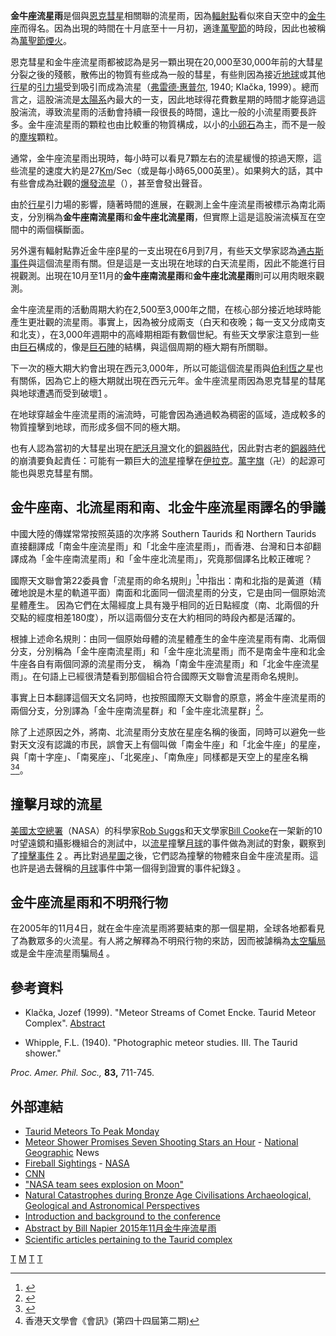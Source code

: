 '''金牛座流星雨'''是個與[[恩克彗星|恩克彗星]]相關聯的流星雨，因為[[輻射點|輻射點]]看似來自天空中的[[金牛座|金牛座]]而得名。因為出現的時間在十月底至十一月初，適逢[[萬聖節|萬聖節]]的時段，因此也被稱為[[萬聖節煙火|萬聖節煙火]]。

恩克彗星和金牛座流星雨都被認為是另一顆出現在20,000至30,000年前的大彗星分裂之後的殘骸，散佈出的物質有些成為一般的彗星，有些則因為接近[[地球|地球]]或其他[[行星|行星]]的[[引力場|引力場]]受到吸引而成為流星（[[弗雷德·惠普尔|弗雷德·惠普尔]], 1940; Klačka, 1999）。總而言之，這股湍流是[[太陽系|太陽系]]內最大的一支，因此地球得花費數星期的時間才能穿過這股湍流，導致流星雨的活動會持續一段很長的時間，遠比一般的小流星雨要長許多。金牛座流星雨的顆粒也由比較重的物質構成，以小的[[小卵石|小卵石]]為主，而不是一般的[[塵埃|塵埃]]顆粒。

通常，金牛座流星雨出現時，每小時可以看見7顆左右的流星緩慢的掠過天際，這些流星的速度大約是27[[公里|Km]]/Sec（或是每小時65,000英里）。如果夠大的話，其中有些會成為壯觀的[[爆發流星|爆發流星]]（{{lang|en| bolide}}），甚至會發出聲音。 

由於[[行星|行星]]引力場的影響，隨著時間的進展，在觀測上金牛座流星雨被標示為南北兩支，分別稱為'''金牛座南流星雨'''和'''金牛座北流星雨'''，但實際上這是這股湍流橫亙在空間中的兩個橫斷面。

另外還有輻射點靠近金牛座β星的一支出現在6月到7月，有些天文學家認為[[通古斯事件|通古斯事件]]與這個流星雨有關。但是這是一支出現在地球的白天流星雨，因此不能進行目視觀測。出現在10月至11月的'''金牛座南流星雨'''和'''金牛座北流星雨'''則可以用肉眼來觀測。

金牛座流星雨的活動周期大約在2,500至3,000年之間，在核心部分接近地球時能產生更壯觀的流星雨。事實上，因為被分成兩支（白天和夜晚；每一支又分成南支和北支），在3,000年週期中的高峰期相距有數個世紀。有些天文學家注意到一些由[[巨石|巨石]]構成的，像是[[巨石陣|巨石陣]]的結構，與這個周期的極大期有所關聯。

下一次的極大期大約會出現在西元3,000年，所以可能這個流星雨與[[伯利恆之星|伯利恆之星]]也有關係，因為它上的極大期就出現在西元元年。金牛座流星雨因為恩克彗星的彗尾與地球遭遇而受到破壞[https://web.archive.org/web/20070927011645/http://www.susqu.edu/news/releases/01-02/star.htm] 。

在地球穿越金牛座流星雨的湍流時，可能會因為通過較為稠密的區域，造成較多的物質撞擊到地球，而形成多個不同的極大期。

也有人認為當初的大彗星出現在[[肥沃月灣|肥沃月灣]]文化的[[銅器時代|銅器時代]]，因此對古老的[[銅器時代|銅器時代]]的崩潰要負起責任：可能有一顆巨大的[[流星|流星]]撞擊在[[伊拉克|伊拉克]]。[[萬字旗|萬字旗]]（卍）的起源可能也與恩克彗星有關。

== 金牛座南、北流星雨和南、北金牛座流星雨譯名的爭議 ==
中國大陸的傳媒常常按照英語的次序將 Southern Taurids 和 Northern Taurids 直接翻譯成「南金牛座流星雨」和「北金牛座流星雨」，而香港、台灣和日本卻翻譯成為「金牛座南流星雨」和「金牛座北流星雨」，究竟那個譯名比較正確呢？

國際天文聯會第22委員會「流星雨的命名規則」<ref>{{Cite web |url=http://meteor.asu.cas.cz/IAU/shower_rules.html |title=Commission 22: Nomenclature rules for meteor showers |accessdate=2018-02-28 |archive-date=2013-08-11 |archive-url=https://web.archive.org/web/20130811035229/http://meteor.asu.cas.cz/IAU/shower_rules.html |dead-url=no }}</ref>中指出：南和北指的是黃道（精確地說是木星的軌道平面）南面和北面同一個流星雨的分支，它是由同一個原始流星體產生。 因為它們在太陽經度上具有幾乎相同的近日點經度（南、北兩個的升交點的經度相差180度），所以這兩個分支在大約相同的時段內都是活躍的。

根據上述命名規則：由同一個原始母體的流星體產生的金牛座流星雨有南、北兩個分支，分別稱為「金牛座南流星雨」和「金牛座北流星雨」而不是南金牛座和北金牛座各自有兩個同源的流星雨分支， 稱為「南金牛座流星雨」和「北金牛座流星雨」。在句語上已經很清楚看到那個組合符合國際天文聯會流星雨命名規則。

事實上日本翻譯這個天文名詞時，也按照國際天文聯會的原意，將金牛座流星雨的兩個分支，分別譯為「金牛座南流星群」和「金牛座北流星群」<ref>{{Cite web |url=http://www.nao.ac.jp/new-info/meteor/table-iau.html |title=国立天文台 流星群の和名一覧（IAU番号順） |accessdate=2018-03-03 |archive-date=2018-03-04 |archive-url=https://web.archive.org/web/20180304055123/https://www.nao.ac.jp/new-info/meteor/table-iau.html |dead-url=no }}</ref>。

除了上述原因之外，將南、北流星雨分支放在星座名稱的後面，同時可以避免一些對天文沒有認識的市民，誤會天上有個叫做「南金牛座」和「北金牛座」的星座，與「南十字座」、「南冕座」、「北冕座」、「南魚座」同樣都是天空上的星座名稱<ref>{{Cite web |url=http://forum.hkas.org.hk/thread-9180-1-1.html |title=香港天文學會討論區《掩星組文件》流星雨中文譯名準則 |accessdate=2018-03-03 |archive-date=2018-10-10 |archive-url=https://web.archive.org/web/20181010024640/http://forum.hkas.org.hk/thread-9180-1-1.html |dead-url=no }}</ref><ref>香港天文學會《會訊》(第四十四屆第二期)</ref>。

== 撞擊月球的流星 ==
[[美國太空總署|美國太空總署]]（NASA）的科學家[[Rob_Suggs|Rob Suggs]]和天文學家[[Bill_Cooke|Bill Cooke]]在一架新的10吋望遠鏡和攝影機組合的測試中，以[[流星|流星]]撞擊[[月球|月球]]的事件做為測試的對象，觀察到了[[撞擊事件|撞擊事件]] [http://news.bbc.co.uk/1/hi/sci/tech/4570730.stm] {{Wayback|url=http://news.bbc.co.uk/1/hi/sci/tech/4570730.stm |date=20061216212059 }}。再比對過[[星圖|星圖]]之後，它們認為撞擊的物體來自金牛座流星雨。這也許是過去聲稱的[[月球|月球]]事件中第一個得到證實的事件紀錄[http://neo.jpl.nasa.gov/news/news118.html] {{Wayback|url=http://neo.jpl.nasa.gov/news/news118.html |date=20080506105938 }}。

== 金牛座流星雨和不明飛行物 ==
在2005年的11月4日，就在金牛座流星雨將要結束的那一個星期，全球各地都看見了為數眾多的火流星。有人將之解釋為不明飛行物的來訪，因而被謔稱為[[太空騙局|太空騙局]]或是金牛座流星雨騙局[http://www.cnn.com/2005/WORLD/europe/11/04/germany.ufo.reut/index.html] {{Wayback|url=http://www.cnn.com/2005/WORLD/europe/11/04/germany.ufo.reut/index.html |date=20051125213124 }} 。

== 參考資料 ==
* Klačka, Jozef (1999). "Meteor Streams of Comet Encke. Taurid Meteor Complex". [http://arxiv.org/abs/astro-ph/9910045 Abstract] {{Wayback|url=http://arxiv.org/abs/astro-ph/9910045 |date=20160701065548 }}

* Whipple, F.L. (1940). "Photographic meteor studies. III. The Taurid shower."
''Proc. Amer. Phil. Soc.,'' '''83,''' 711-745.

== 外部連結 ==
* [https://web.archive.org/web/20071110000103/http://starrymirror.com/tauridsnov5.htm Taurid Meteors To Peak Monday]
* [http://news.nationalgeographic.com/news/2003/11/1107_031107_taurids.html Meteor Shower Promises Seven Shooting Stars an Hour] {{Wayback|url=http://news.nationalgeographic.com/news/2003/11/1107_031107_taurids.html |date=20080709023006 }} - [[National_Geographic|National Geographic]] News
* [https://web.archive.org/web/20060627142813/http://science.nasa.gov/headlines/y2005/03nov_taurids.htm?list37415 Fireball Sightings] - [[National_Aeronautics_and_Space_Administration|NASA]]
* [http://www.cnn.com/2005/WORLD/europe/11/04/germany.ufo.reut/index.html CNN] {{Wayback|url=http://www.cnn.com/2005/WORLD/europe/11/04/germany.ufo.reut/index.html |date=20051125213124 }}
* [http://news.bbc.co.uk/1/hi/sci/tech/4570730.stm  "NASA team sees explosion on Moon"] {{Wayback|url=http://news.bbc.co.uk/1/hi/sci/tech/4570730.stm |date=20061216212059 }}
* [https://web.archive.org/web/20071116135805/http://www.knowledge.co.uk/sis/cambconf.htm Natural Catastrophes during Bronze Age Civilisations Archaeological, Geological and Astronomical Perspectives]
* [https://web.archive.org/web/20071117061133/http://www.knowledge.co.uk/sis/cambproc.htm#intro Introduction and background to the conference]
* [https://web.archive.org/web/20071117061031/http://www.knowledge.co.uk/sis/abstract/napier.htm Abstract by Bill Napier 2015年11月金牛座流星雨]
* [https://web.archive.org/web/20060214094933/http://abob.libs.uga.edu/bobk/taurid.html Scientific articles pertaining to the Taurid complex]

{{流星雨}}

[[Category:流星雨|T]]
[[Category:金牛座|M]]
[[Category:10月份的活動|T]]
[[Category:11月份的活動|T]]